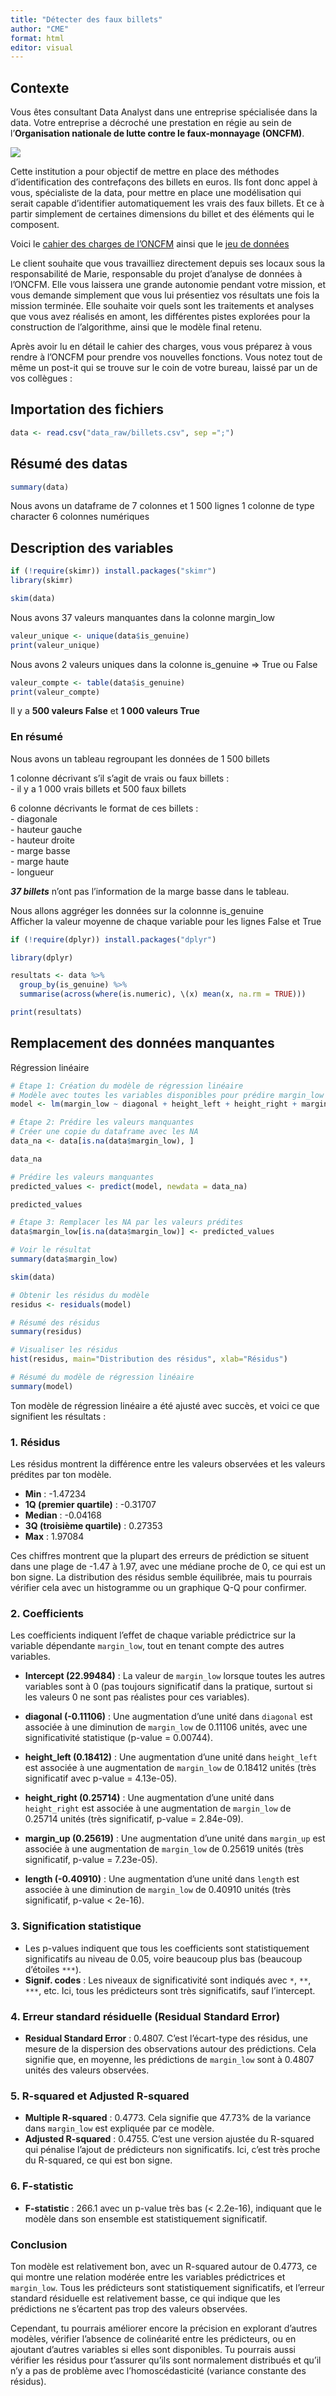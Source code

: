 ```yaml
---
title: "Détecter des faux billets"
author: "CME"
format: html
editor: visual
---
```


## Contexte

Vous êtes consultant Data Analyst dans une entreprise spécialisée dans la data. Votre entreprise a décroché une prestation en régie au sein de l’**Organisation nationale de lutte contre le faux-monnayage (ONCFM)**.

![](img/logo_oncfm.png)

Cette institution a pour objectif de mettre en place des méthodes d’identification des contrefaçons des billets en euros. Ils font donc appel à vous, spécialiste de la data, pour mettre en place une modélisation qui serait capable d’identifier automatiquement les vrais des faux billets. Et ce à partir simplement de certaines dimensions du billet et des éléments qui le composent.

Voici le [cahier des charges de l’ONCFM](doc/cahier_des_charges.pdf) ainsi que le [jeu de données](data_raw/billets.csv)

Le client souhaite que vous travailliez directement depuis ses locaux sous la responsabilité de Marie, responsable du projet d’analyse de données à l’ONCFM. Elle vous laissera une grande autonomie pendant votre mission, et vous demande simplement que vous lui présentiez vos résultats une fois la mission terminée. Elle souhaite voir quels sont les traitements et analyses que vous avez réalisés en amont, les différentes pistes explorées pour la construction de l’algorithme, ainsi que le modèle final retenu.

Après avoir lu en détail le cahier des charges, vous vous préparez à vous rendre à l’ONCFM pour prendre vos nouvelles fonctions. Vous notez tout de même un post-it qui se trouve sur le coin de votre bureau, laissé par un de vos collègues :

## Importation des fichiers

```r
data <- read.csv("data_raw/billets.csv", sep =";")
```

## Résumé des datas

```r
summary(data)
```

Nous avons un dataframe de 7 colonnes et 1 500 lignes 1 colonne de type character 6 colonnes numériques

## Description des variables

```r
if (!require(skimr)) install.packages("skimr")
library(skimr)

skim(data)

```

Nous avons 37 valeurs manquantes dans la colonne margin_low

```r
valeur_unique <- unique(data$is_genuine)
print(valeur_unique)
```

Nous avons 2 valeurs uniques dans la colonne is_genuine =\> True ou False

```r
valeur_compte <- table(data$is_genuine)
print(valeur_compte)
```

Il y a **500 valeurs False** et **1 000 valeurs True**

### En résumé

Nous avons un tableau regroupant les données de 1 500 billets\

1 colonne décrivant s'il s'agit de vrais ou faux billets :\
- il y a 1 000 vrais billets et 500 faux billets\

6 colonne décrivants le format de ces billets :\
- diagonale\
- hauteur gauche\
- hauteur droite\
- marge basse\
- marge haute\
- longueur\

***37 billets*** n'ont pas l'information de la marge basse dans le tableau.

Nous allons aggréger les données sur la colonnne is_genuine\
Afficher la valeur moyenne de chaque variable pour les lignes False et True

```r
if (!require(dplyr)) install.packages("dplyr")

library(dplyr)
```

```r
resultats <- data %>%
  group_by(is_genuine) %>%
  summarise(across(where(is.numeric), \(x) mean(x, na.rm = TRUE)))

print(resultats)
```

## Remplacement des données manquantes

Régression linéaire

```r
# Étape 1: Création du modèle de régression linéaire
# Modèle avec toutes les variables disponibles pour prédire margin_low
model <- lm(margin_low ~ diagonal + height_left + height_right + margin_up + length, data = data)
```

```r
# Étape 2: Prédire les valeurs manquantes
# Créer une copie du dataframe avec les NA
data_na <- data[is.na(data$margin_low), ]
```

```r
data_na
```

```r
# Prédire les valeurs manquantes
predicted_values <- predict(model, newdata = data_na)
```

```r
predicted_values
```

```r
# Étape 3: Remplacer les NA par les valeurs prédites
data$margin_low[is.na(data$margin_low)] <- predicted_values
```

```r
# Voir le résultat
summary(data$margin_low)
```

```r
skim(data)
```

```r
# Obtenir les résidus du modèle
residus <- residuals(model)

# Résumé des résidus
summary(residus)

# Visualiser les résidus
hist(residus, main="Distribution des résidus", xlab="Résidus")

```

```r
# Résumé du modèle de régression linéaire
summary(model)

```

Ton modèle de régression linéaire a été ajusté avec succès, et voici ce que signifient les résultats :

### 1. **Résidus**

Les résidus montrent la différence entre les valeurs observées et les valeurs prédites par ton modèle.

-   **Min** : -1.47234
-   **1Q (premier quartile)** : -0.31707
-   **Median** : -0.04168
-   **3Q (troisième quartile)** : 0.27353
-   **Max** : 1.97084

Ces chiffres montrent que la plupart des erreurs de prédiction se situent dans une plage de -1.47 à 1.97, avec une médiane proche de 0, ce qui est un bon signe. La distribution des résidus semble équilibrée, mais tu pourrais vérifier cela avec un histogramme ou un graphique Q-Q pour confirmer.

### 2. **Coefficients**

Les coefficients indiquent l'effet de chaque variable prédictrice sur la variable dépendante `margin_low`, tout en tenant compte des autres variables.

-   **Intercept (22.99484)** : La valeur de `margin_low` lorsque toutes les autres variables sont à 0 (pas toujours significatif dans la pratique, surtout si les valeurs 0 ne sont pas réalistes pour ces variables).

-   **diagonal (-0.11106)** : Une augmentation d'une unité dans `diagonal` est associée à une diminution de `margin_low` de 0.11106 unités, avec une significativité statistique (p-value = 0.00744).

-   **height_left (0.18412)** : Une augmentation d'une unité dans `height_left` est associée à une augmentation de `margin_low` de 0.18412 unités (très significatif avec p-value = 4.13e-05).

-   **height_right (0.25714)** : Une augmentation d'une unité dans `height_right` est associée à une augmentation de `margin_low` de 0.25714 unités (très significatif, p-value = 2.84e-09).

-   **margin_up (0.25619)** : Une augmentation d'une unité dans `margin_up` est associée à une augmentation de `margin_low` de 0.25619 unités (très significatif, p-value = 7.23e-05).

-   **length (-0.40910)** : Une augmentation d'une unité dans `length` est associée à une diminution de `margin_low` de 0.40910 unités (très significatif, p-value \< 2e-16).

### 3. **Signification statistique**

-   Les p-values indiquent que tous les coefficients sont statistiquement significatifs au niveau de 0.05, voire beaucoup plus bas (beaucoup d'étoiles `***`).
-   **Signif. codes** : Les niveaux de significativité sont indiqués avec `*`, `**`, `***`, etc. Ici, tous les prédicteurs sont très significatifs, sauf l'intercept.

### 4. **Erreur standard résiduelle (Residual Standard Error)**

-   **Residual Standard Error** : 0.4807. C'est l'écart-type des résidus, une mesure de la dispersion des observations autour des prédictions. Cela signifie que, en moyenne, les prédictions de `margin_low` sont à 0.4807 unités des valeurs observées.

### 5. **R-squared et Adjusted R-squared**

-   **Multiple R-squared** : 0.4773. Cela signifie que 47.73% de la variance dans `margin_low` est expliquée par ce modèle.
-   **Adjusted R-squared** : 0.4755. C'est une version ajustée du R-squared qui pénalise l'ajout de prédicteurs non significatifs. Ici, c'est très proche du R-squared, ce qui est bon signe.

### 6. **F-statistic**

-   **F-statistic** : 266.1 avec un p-value très bas (\< 2.2e-16), indiquant que le modèle dans son ensemble est statistiquement significatif.

### Conclusion

Ton modèle est relativement bon, avec un R-squared autour de 0.4773, ce qui montre une relation modérée entre les variables prédictrices et `margin_low`. Tous les prédicteurs sont statistiquement significatifs, et l'erreur standard résiduelle est relativement basse, ce qui indique que les prédictions ne s'écartent pas trop des valeurs observées.

Cependant, tu pourrais améliorer encore la précision en explorant d'autres modèles, vérifier l'absence de colinéarité entre les prédicteurs, ou en ajoutant d'autres variables si elles sont disponibles. Tu pourrais aussi vérifier les résidus pour t'assurer qu'ils sont normalement distribués et qu'il n'y a pas de problème avec l'homoscédasticité (variance constante des résidus).
